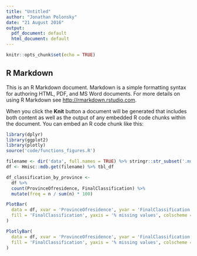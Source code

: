 ```yaml
---
title: "Untitled"
author: "Jonathan Polonsky"
date: "21 August 2016"
output:
  pdf_document: default
  html_document: default
---
```


```r
knitr::opts_chunk$set(echo = TRUE)
```

## R Markdown

This is an R Markdown document. Markdown is a simple formatting syntax for authoring HTML, PDF, and MS Word documents. For more details on using R Markdown see <http://rmarkdown.rstudio.com>.

When you click the **Knit** button a document will be generated that includes both content as well as the output of any embedded R code chunks within the document. You can embed an R code chunk like this:

```r
library(dplyr)
library(ggplot2)
library(plotly)
source('code/functions_figures.R')

filename <- dir('data', full.names = TRUE) %>% stringr::str_subset('.mdb')
df <- Hmisc::mdb.get(filename) %>% tbl_df

df_classification_by_province <- 
  df %>%
  count(ProvinceOfresidence, FinalClassification) %>%
  mutate(freq = n / sum(n) * 100)

PlotBar(
  data = df, xvar = 'ProvinceOfresidence', yvar = 'FinalClassification', 
  fill = 'FinalClassification', yaxis = '% missing values', colscheme = 'Blues'
)

PlotlyBar(
  data = df, xvar = 'ProvinceOfresidence', yvar = 'FinalClassification', 
  fill = 'FinalClassification', yaxis = '% missing values', colscheme = 'Blues', show_legend = TRUE
)

```

